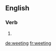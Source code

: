 
==English==

===Verb===
{{head|en}}

# {{present participle of|weet|lang=en}}

[[de:weeting]]
[[fr:weeting]]